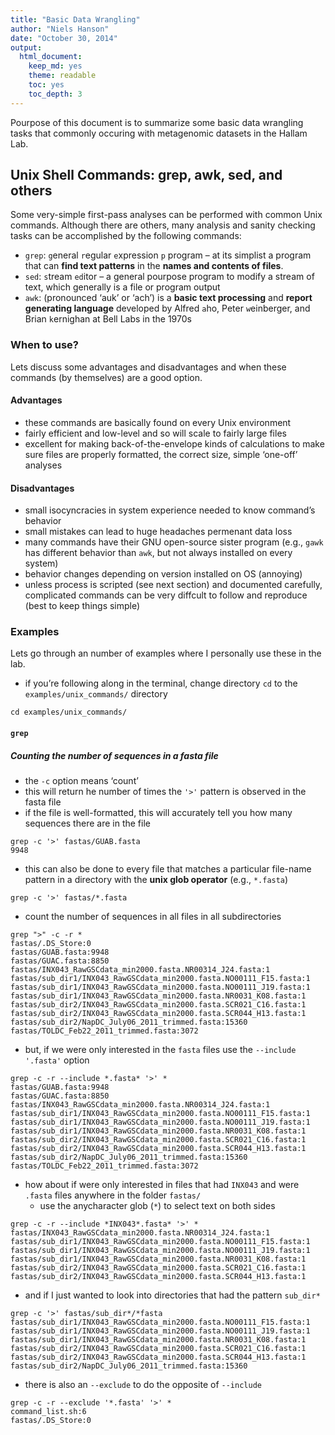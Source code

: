 ```yaml
---
title: "Basic Data Wrangling"
author: "Niels Hanson"
date: "October 30, 2014"
output:
  html_document:
    keep_md: yes
    theme: readable
    toc: yes
    toc_depth: 3
---
```


Pourpose of this document is to summarize some basic data wrangling tasks that commonly occuring with metagenomic datasets in the Hallam Lab.

## Unix Shell Commands: grep, awk, sed, and others

Some very-simple first-pass analyses can be performed with common Unix commands. Although there are others, many analysis and sanity checking tasks can be accomplished by the following commands:

* `grep`: `g`eneral `r`egular `e`xpression `p` program -- at its simplist a program that can **find text patterns** in the **names and contents of files**.
* `sed`: `s`tream `ed`itor -- a general pourpose program to modify a stream of text, which generally is a file or program output
* `awk`: (pronounced 'auk' or 'ach') is a **basic text processing** and **report generating language** developed by Alfred `a`ho, Peter `w`einberger, and Brian `k`ernighan at Bell Labs in the 1970s

### When to use?

Lets discuss some advantages and disadvantages and when these commands (by themselves) are a good option.

#### Advantages 

* these commands are basically found on every Unix environment
* fairly efficient and low-level and so will scale to fairly large files
* excellent for making back-of-the-envelope kinds of calculations to make sure files are properly formatted, the correct size, simple 'one-off' analyses

#### Disadvantages

* small isocyncracies in system experience needed to know command's behavior
* small mistakes can lead to huge headaches permenant data loss
* many commands have their GNU open-source sister program (e.g., `gawk` has different behavior than `awk`, but not always installed on every system) 
* behavior changes depending on version installed on OS (annoying)
* unless process is scripted (see next section) and documented carefully, complicated commands can be very diffcult to follow and reproduce (best to keep things simple)

### Examples

Lets go through an number of examples where I personally use these in the lab.

* if you're following along in the terminal, change directory `cd` to the `examples/unix_commands/` directory

```
cd examples/unix_commands/
```

#### `grep`

##### Counting the number of sequences in a fasta file

* the `-c` option means 'count'
* this will return he number of times the `'>'` pattern is observed in the fasta file
* if the file is well-formatted, this will accurately tell you how many sequences there are in the file

```
grep -c '>' fastas/GUAB.fasta
9948
```

* this can also be done to every file that matches a particular file-name pattern in a directory with the **unix glob operator** (e.g., `*.fasta`)

```
grep -c '>' fastas/*.fasta
```

* count the number of sequences in all files in all subdirectories

```
grep ">" -c -r *
fastas/.DS_Store:0
fastas/GUAB.fasta:9948
fastas/GUAC.fasta:8850
fastas/INX043_RawGSCdata_min2000.fasta.NR00314_J24.fasta:1
fastas/sub_dir1/INX043_RawGSCdata_min2000.fasta.NO00111_F15.fasta:1
fastas/sub_dir1/INX043_RawGSCdata_min2000.fasta.NO00111_J19.fasta:1
fastas/sub_dir1/INX043_RawGSCdata_min2000.fasta.NR0031_K08.fasta:1
fastas/sub_dir2/INX043_RawGSCdata_min2000.fasta.SCR021_C16.fasta:1
fastas/sub_dir2/INX043_RawGSCdata_min2000.fasta.SCR044_H13.fasta:1
fastas/sub_dir2/NapDC_July06_2011_trimmed.fasta:15360
fastas/TOLDC_Feb22_2011_trimmed.fasta:3072
```

* but, if we were only interested in the `fasta` files use the `--include '.fasta'` option

```
grep -c -r --include *.fasta* '>' *
fastas/GUAB.fasta:9948
fastas/GUAC.fasta:8850
fastas/INX043_RawGSCdata_min2000.fasta.NR00314_J24.fasta:1
fastas/sub_dir1/INX043_RawGSCdata_min2000.fasta.NO00111_F15.fasta:1
fastas/sub_dir1/INX043_RawGSCdata_min2000.fasta.NO00111_J19.fasta:1
fastas/sub_dir1/INX043_RawGSCdata_min2000.fasta.NR0031_K08.fasta:1
fastas/sub_dir2/INX043_RawGSCdata_min2000.fasta.SCR021_C16.fasta:1
fastas/sub_dir2/INX043_RawGSCdata_min2000.fasta.SCR044_H13.fasta:1
fastas/sub_dir2/NapDC_July06_2011_trimmed.fasta:15360
fastas/TOLDC_Feb22_2011_trimmed.fasta:3072
```

* how about if were only interested in files that had `INX043` and were `.fasta` files anywhere in the folder `fastas/`
   * use the anycharacter glob (`*`) to select text on both sides

```
grep -c -r --include *INX043*.fasta* '>' *
fastas/INX043_RawGSCdata_min2000.fasta.NR00314_J24.fasta:1
fastas/sub_dir1/INX043_RawGSCdata_min2000.fasta.NO00111_F15.fasta:1
fastas/sub_dir1/INX043_RawGSCdata_min2000.fasta.NO00111_J19.fasta:1
fastas/sub_dir1/INX043_RawGSCdata_min2000.fasta.NR0031_K08.fasta:1
fastas/sub_dir2/INX043_RawGSCdata_min2000.fasta.SCR021_C16.fasta:1
fastas/sub_dir2/INX043_RawGSCdata_min2000.fasta.SCR044_H13.fasta:1
```

* and if I just wanted to look into directories that had the pattern `sub_dir*`

```
grep -c '>' fastas/sub_dir*/*fasta
fastas/sub_dir1/INX043_RawGSCdata_min2000.fasta.NO00111_F15.fasta:1
fastas/sub_dir1/INX043_RawGSCdata_min2000.fasta.NO00111_J19.fasta:1
fastas/sub_dir1/INX043_RawGSCdata_min2000.fasta.NR0031_K08.fasta:1
fastas/sub_dir2/INX043_RawGSCdata_min2000.fasta.SCR021_C16.fasta:1
fastas/sub_dir2/INX043_RawGSCdata_min2000.fasta.SCR044_H13.fasta:1
fastas/sub_dir2/NapDC_July06_2011_trimmed.fasta:15360
```

* there is also an `--exclude` to do the opposite of `--include`

```
grep -c -r --exclude '*.fasta' '>' *
command_list.sh:6
fastas/.DS_Store:0
```